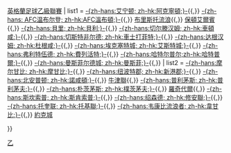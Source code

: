 {{Navbox
| name  = 英乙2013-14
| title = [[2013年至2014年英格蘭足球乙級聯賽|2013/14年]]{{,}}[[英格蘭足球乙級聯賽]]
| list1 = [[艾宁顿斯坦利足球俱乐部|-{zh-hans:艾宁顿; zh-hk:阿克寧頓;}-]]{{,}} [[AFC溫布頓|-{zh-hans: AFC温布尔登; zh-hk:AFC溫布頓;}-]]{{,}} [[布里斯托尔流浪者足球俱乐部|布里斯托流浪]]{{,}} [[保顿艾尔宾足球俱乐部|保頓艾爾賓]]{{,}} [[貝里足球俱樂部|-{zh-hans:貝里; zh-hk:貝利;}-]]{{,}} [[切尔滕汉姆足球俱乐部|-{zh-hans:切尔滕汉姆; zh-hk:車頓咸;}-]]{{,}} [[切斯特菲尔德足球俱乐部|-{zh-hans:切斯特非尔德; zh-hk:車士打菲特;}-]]{{,}} [[达根汉姆和雷德布里奇足球俱乐部|-{zh-hans:达根汉姆; zh-hk:杜根咸;}-]]{{,}} [[埃克塞特城足球俱乐部|-{zh-hans:埃克塞特城; zh-hk:艾斯特城;}-]]{{,}} [[弗利特伍德镇足球俱乐部|-{zh-hans:弗利特伍德; zh-hk:費列活特;}-]]{{,}} [[哈特尔普尔联足球俱乐部|-{zh-hans:哈特尔普尔;zh-hk:哈特普爾;}-]]{{,}} [[曼斯菲尔德城足球俱乐部|-{zh-hans:曼斯菲尔德城; zh-hk:曼斯菲;}-]]{{,}} 
| list2 = [[摩尔甘比足球俱乐部|-{zh-hans:摩尔甘比; zh-hk:摩甘比;}-]]{{,}} [[纽波特郡足球俱乐部|-{zh-hans:纽波特郡; zh-hk:新港郡;}-]]{{,}} [[北安普顿足球俱乐部|-{zh-hans:北安普顿; zh-hk:諾咸頓;}-]]{{,}} [[牛津联足球俱乐部|牛津聯]]{{,}} [[普利茅斯足球俱乐部|-{zh-hans:普利茅斯; zh-hk:普利茅夫;}-]]{{,}} [[朴茨茅斯足球俱乐部|-{zh-hans:朴茨茅斯; zh-hk:樸茨茅夫;}-]]{{,}} [[罗奇代尔足球俱乐部|羅奇代爾]]{{,}} [[斯坎索普联足球俱乐部|-{zh-hans:斯坎索普; zh-hk:斯肯索普;}-]]{{,}} [[绍森德足球俱乐部|-{zh-hans:绍森德; zh-hk:修安聯;}-]]{{,}} [[托奎联足球俱乐部|-{zh-hans:托奎联; zh-hk:托基聯;}-]]{{,}} [[韦康比流浪者足球俱乐部|-{zh-hans:韦康比流浪者; zh-hk:韋甘比;}-]]{{,}} [[約克城足球會|約克城]]

}}<noinclude>
[[Category:英格兰足球联赛模板|乙]]
</noinclude>